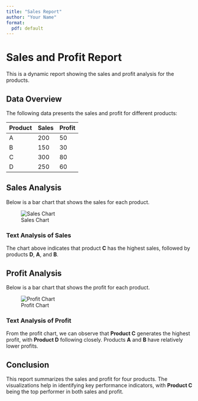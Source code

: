 ```yaml
---
title: "Sales Report"
author: "Your Name"
format:
  pdf: default
---
```


# Sales and Profit Report

This is a dynamic report showing the sales and profit analysis for the products.

## Data Overview

The following data presents the sales and profit for different products:

| Product | Sales | Profit |
|---------|-------|--------|
| A       | 200   | 50     |
| B       | 150   | 30     |
| C       | 300   | 80     |
| D       | 250   | 60     |

## Sales Analysis

Below is a bar chart that shows the sales for each product.

![Sales Chart](sales_chart.png)

### Text Analysis of Sales
The chart above indicates that product **C** has the highest sales, followed by products **D**, **A**, and **B**.

## Profit Analysis

Below is a bar chart that shows the profit for each product.

![Profit Chart](profit_chart.png)

### Text Analysis of Profit
From the profit chart, we can observe that **Product C** generates the highest profit, with **Product D** following closely. Products **A** and **B** have relatively lower profits.

## Conclusion

This report summarizes the sales and profit for four products. The visualizations help in identifying key performance indicators, with **Product C** being the top performer in both sales and profit.
